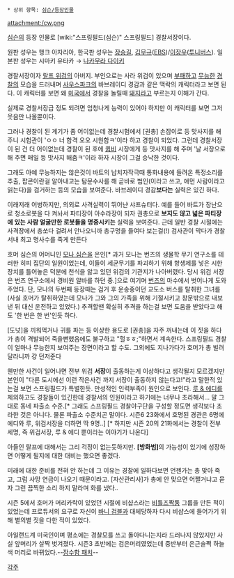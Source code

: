  * 상위 항목: [[심슨/등장인물]]

attachment:/cw.png

[[심슨]]의 등장 인물로 [wiki:"스프링필드(심슨)" 스프링필드] 경찰서장이다. 

원판 성우는 행크 아자리아, 한국판 성우는 [[장승길]], [[김무규]]([[EBS]])/[[이장우]]([[투니버스]]). 일본판 성우는 시마키 유타카 → [[나카무라 다이키]] 

경찰서장이자 [[랄프 위검]]의 아버지. 부인으로는 사라 위검이 있으며 [[부패]]하고 [[무능]]한 [[경찰]]의 모습을 드러내며 [[사우스파크]]의 바브레이디 경감과 같은 맥락의 캐릭터라고 보면 된다. 이 캐릭터를 보면 왜 [[미국]]에서 경찰을 놀릴때 [[돼지]]라고 부르는지 이해가 간다.

실제로 경찰서장급 정도 되려면 엄청나게 능력이 있어야 하지만 이 캐릭터를 보면 그저 웃음만 나올뿐이다.

그러나 경찰이 된 계기가 좀 어이없는데 경찰시험에서 [권총] 손잡이로 등 맛사지를 해 주니 시험관이 'ㅇㅇ 너 합격 오오 시원함ㅋ'이라 하고 경찰이 되었다. 그런데 경찰서장이 된 건 더 어이없는데 경찰이 된 후에 [[큄비]] 시장에게 등 맛사지를 해 주며 '날 서장으로 해 주면 매일 등 맛사지 해줌ㅋ'이라 하자 시장이 그걸 승낙한 것이다.

그래도 아예 무능하지는 않은것이 바트의 납치자작극때 통화내용에 들려온 특정소리를 추출, 팝콘이란걸 알아내고는 탐문수사를 해 곧바로 범인(이라고 쓰고, 애먼 사람이라고 읽는다)을 검거하는 등의 모습을 보여준다. 바브레이디 경감'''보다는''' 실력은 있긴 하다. 

이래저래 어벙하지만, 의외로 사격실력이 뛰어냔 샤프슈터다. 예를 들어 바트가 장난으로 청소로봇을 다 켜놔서 파티장이 아수라장이 되자 권총으로 '''보지도 않고 넓은 파티장에 있는 사람 얼굴만한 로봇들을 명중시키는''' 실력을 보여준다. 근데 일반 경찰 시절에는 사격장에서 총쏘다 걸려서 안나오니까 총구멍을 들여다 보는걸(!) 검사관이 막다가 경찰서내 최고 명사수를 죽게 만든다 

호머 심슨의 어머니인 [[모나 심슨]]을 은인[* 과거 모나는 번즈의 생물학 무기 연구소를 테러한 히피 집단의 일원이었는데, 이들이 세균무기를 파괴하기 위해 항생제를 넣은 시한장치를 틀어놓은 덕분에 천식을 앓고 있던 위검의 기관지가 나아버렸다. 당시 위검 서장은 번즈 연구소에서 경비원 알바를 하던 중.]으로 여기며 [[번즈]]의 마수에서 벗어나게 도와주었다. 단, 모나의 두번째 등장때는 검거 후 운송중이던 교도소 버스를 탈취한 그녀를(사실 호머가 탈취하였는데 모나가 그와 그의 가족을 위해 기절시키고 창문밖으로 내보낸 뒤 대신 운전하고 있었다.) 추격할땐 확실히 추격을 하는걸 보면 도움을 받았다고 해도 '한 번은 한 번'인듯 하다.

[도넛]을 끼워먹거나 귀를 파는 등 이상한 용도로 [권총]을 자주 꺼내는데 이 짓을 하다가 총이 격발되어 죽을뻔했음에도 불구하고 "헐ㅎㅎ;"하면서 계속한다. 스프링필드 경찰이 얼마나 무능한지 보여주는 장면이라고 할 수도. 그외에도 지나가다가 호머가 총 빌려달라니까 걍 던저준다

웬만한 사건이 일어나면 전부 위검 '''서장'''이 출동하는게 이상하다고 생각될지 모르겠지만 본인이 "다른 도시에선 이런 작은사건 까지 서장이 출동하지 않는다고!"라고 말한적 있는걸 보면 스프링필드가 특별한듯. 만성적인 인력부족이 원인으로 보인다. [[루 & 에디]]를 제외하고도 경찰들이 있긴한데 경찰서의 인원이라고 하기에는 너무나 초라해서... 말 그대로 동네 파출소 수준.[* 그래도 스프링필드 경찰야구단을 구성할 정도면 생각보다 초라한 것은 아니다. 물론 파출소 수준치곤 말이다. 시즌6 23화에서 호명된 경관은 6명에 에디와 루, 위검서장을 더하면 딱 9명..] [* 하지만 시즌 20의 21화에서는 경찰이 전부 세명, 즉 위검서장, 루 & 에디 뿐이라는 이야기가 나온다]


아들인 랄프에 대해서는 그리 걱정이 없는듯하지만. '''[방화범]'''의 가능성이 있기에 성장하면 어떻게 될지에 대한 대비는 했으면 좋겠다.

미래에 대한 준비를 전혀 안 하는데 그 이유는 경찰에 일하다보면 언젠가는 총 맞아 죽고, 그럼 사망 연금이 나오기 때문이라고. [자산관리사]가 총에 안 맞으면 어쩔거냐고 묻자 그런 끔찍한 소리 하지 말라며 화를 냈다..

시즌 5에서 호머가 머리카락이 있었던 시절에 비샵스라는 [[비틀즈]]짝퉁 그룹을 만든 적이 있었는데 프로듀서의 요구로 자신이 [[바니 검블]]과 대체당하자 다시 비샵스에 들어가기 위해 별의별 짓을 다한 적이 있었다.

아일랜드계 미국인이며 평소에는 경찰모를 쓰고 돌아다니는지라 드러나지 않았지만 사실 앞머리가 살짝 벗겨졌다.
시즌3 초반에는 검은머리였었는데 중반부터 은근슬쩍 하늘색 머리로 바뀌었다.--[[잠수함 패치]]--

[[각주]]
